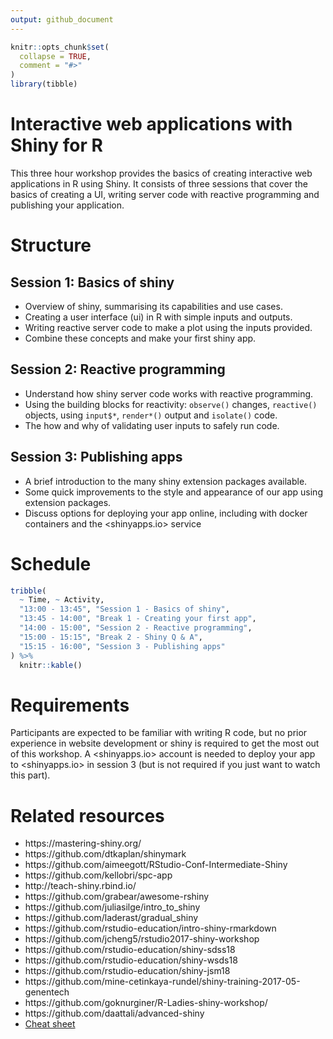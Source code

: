 ```yaml
---
output: github_document
---
```


<!-- README.md is generated from README.Rmd. Please edit that file -->

```r
knitr::opts_chunk$set(
  collapse = TRUE,
  comment = "#>"
)
library(tibble)
```

# Interactive web applications with Shiny for R

This three hour workshop provides the basics of creating interactive web applications in R using Shiny. It consists of three sessions that cover the basics of creating a UI, writing server code with reactive programming and publishing your application.

# Structure

## Session 1: Basics of shiny
* Overview of shiny, summarising its capabilities and use cases.
* Creating a user interface (ui) in R with simple inputs and outputs.
* Writing reactive server code to make a plot using the inputs provided.
* Combine these concepts and make your first shiny app.

## Session 2: Reactive programming
* Understand how shiny server code works with reactive programming.
* Using the building blocks for reactivity: `observe()` changes, `reactive()` objects, using `input$*`, `render*()` output and `isolate()` code.
* The how and why of validating user inputs to safely run code.

## Session 3: Publishing apps
* A brief introduction to the many shiny extension packages available.
* Some quick improvements to the style and appearance of our app using extension packages.
* Discuss options for deploying your app online, including with docker containers and the <shinyapps.io> service

# Schedule

```r
tribble(
  ~ Time, ~ Activity,
  "13:00 - 13:45", "Session 1 - Basics of shiny",
  "13:45 - 14:00", "Break 1 - Creating your first app",
  "14:00 - 15:00", "Session 2 - Reactive programming",
  "15:00 - 15:15", "Break 2 - Shiny Q & A",
  "15:15 - 16:00", "Session 3 - Publishing apps"
) %>% 
  knitr::kable()
```

# Requirements

Participants are expected to be familiar with writing R code, but no prior experience in website development or shiny is required to get the most out of this workshop. A <shinyapps.io> account is needed to deploy your app to <shinyapps.io> in session 3 (but is not required if you just want to watch this part).

# Related resources

* https://mastering-shiny.org/
* https://github.com/dtkaplan/shinymark
* https://github.com/aimeegott/RStudio-Conf-Intermediate-Shiny
* https://github.com/kellobri/spc-app
* http://teach-shiny.rbind.io/
* https://github.com/grabear/awesome-rshiny
* https://github.com/juliasilge/intro_to_shiny
* https://github.com/laderast/gradual_shiny
* https://github.com/rstudio-education/intro-shiny-rmarkdown
* https://github.com/jcheng5/rstudio2017-shiny-workshop
* https://github.com/rstudio-education/shiny-sdss18
* https://github.com/rstudio-education/shiny-wsds18
* https://github.com/rstudio-education/shiny-jsm18
* https://github.com/mine-cetinkaya-rundel/shiny-training-2017-05-genentech
* https://github.com/goknurginer/R-Ladies-shiny-workshop/
* https://github.com/daattali/advanced-shiny
* [Cheat sheet](https://github.com/rstudio/cheatsheets/raw/master/shiny.pdf)
